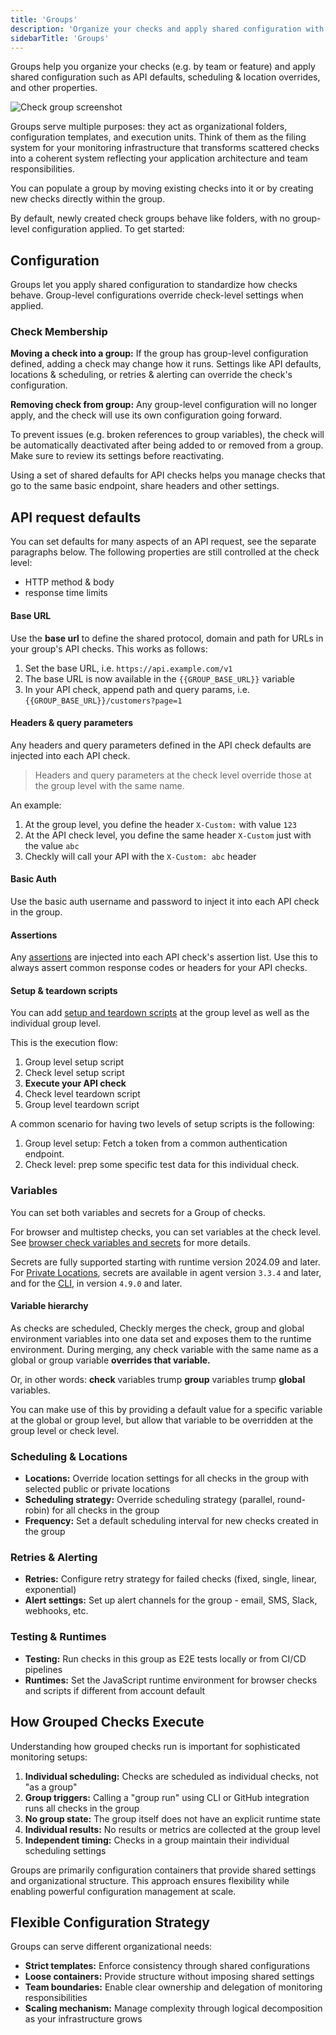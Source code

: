 ```yaml
---
title: 'Groups'
description: 'Organize your checks and apply shared configuration with Groups'
sidebarTitle: 'Groups'
---
```


Groups help you organize your checks (e.g. by team or feature) and apply shared configuration such as API defaults, scheduling & location overrides, and other properties.

![Check group screenshot](/images/docs/images/groups/group-in-dashboard.png)

Groups serve multiple purposes: they act as organizational folders, configuration templates, and execution units. Think of them as the filing system for your monitoring infrastructure that transforms scattered checks into a coherent system reflecting your application architecture and team responsibilities.

You can populate a group by moving existing checks into it or by creating new checks directly within the group.

<Note>By default, newly created check groups behave like folders, with no group-level configuration applied. To get started:</Note>

## Configuration

Groups let you apply shared configuration to standardize how checks behave. Group-level configurations override check-level settings when applied.

### Check Membership
**Moving a check into a group:** If the group has group-level configuration defined, adding a check may change how it runs. Settings like API defaults, locations & scheduling, or retries & alerting can override the check's configuration.

**Removing check from group:** Any group-level configuration will no longer apply, and the check will use its own configuration going forward.

<Warning>
To prevent issues (e.g. broken references to group variables), the check will be automatically deactivated after being added to or removed from a group. Make sure to review its settings before reactivating.
</Warning>


Using a set of shared defaults for API checks helps you manage checks that go to the same basic 
endpoint, share headers and other settings. 

## API request defaults

You can set defaults for many aspects of an API request, see the separate paragraphs below. The following properties are
still controlled at the check level:

- HTTP method & body
- response time limits 

#### Base URL

Use the **base url** to define the shared protocol, domain and path for URLs in your group's API checks. This works
as follows:

1. Set the base URL, i.e. `https://api.example.com/v1`
2. The base URL is now available in the `{{GROUP_BASE_URL}}` variable
3. In your API check, append path and query params, i.e. `{{GROUP_BASE_URL}}/customers?page=1` 

#### Headers & query parameters

Any headers and query parameters defined in the API check defaults are injected into each API check.

> Headers and query parameters at the check level override those at the group level with the same name.

An example:

1. At the group level, you define the header `X-Custom:` with value `123`
2. At the API check level, you define the same header `X-Custom` just with the value `abc`
3. Checkly will call your API with the `X-Custom: abc` header 

#### Basic Auth

Use the basic auth username and password to inject it into each API check in the group.

#### Assertions

Any [assertions](/api-checks/assertions/) are injected into each API check's assertion list. Use this to always 
assert common response codes or headers for your API checks.

#### Setup & teardown scripts

You can add [setup and teardown scripts](/api-checks/setup-teardown-scripts/) at the group level as well as the 
individual group level. 

This is the execution flow:

1. Group level setup script
2. Check level setup script
3. **Execute your API check**
4. Check level teardown script
5. Group level teardown script

A common scenario for having two levels of setup scripts is the following:

1. Group level setup: Fetch a token from a common authentication endpoint.
2. Check level: prep some specific test data for this individual check.


 


### Variables
You can set both variables and secrets for a Group of checks.

For browser and multistep checks, you can set variables at the check level. See [browser check variables and secrets](/platform/variables) for more details.

<Note>Secrets are fully supported starting with runtime version 2024.09 and later. For [Private Locations](/private-locations/), secrets are available in agent version `3.3.4` and later, and for the [CLI](/cli/), in version `4.9.0` and later.</Note>

#### Variable hierarchy

As checks are scheduled, Checkly merges the check, group and global environment variables into one data set and exposes them
to the runtime environment. During merging, any check variable with the same name as a global or group variable **overrides that variable.**  

Or, in other words: **check** variables trump **group** variables trump **global** variables.  

You can make use of this by providing a default value for a specific variable at the global or group level, but allow 
that variable to be overridden at the group level or check level.

### Scheduling & Locations
- **Locations:** Override location settings for all checks in the group with selected public or private locations
- **Scheduling strategy:** Override scheduling strategy (parallel, round-robin) for all checks in the group  
- **Frequency:** Set a default scheduling interval for new checks created in the group

### Retries & Alerting
- **Retries:** Configure retry strategy for failed checks (fixed, single, linear, exponential)
- **Alert settings:** Set up alert channels for the group - email, SMS, Slack, webhooks, etc.


### Testing & Runtimes
- **Testing:** Run checks in this group as E2E tests locally or from CI/CD pipelines
- **Runtimes:** Set the JavaScript runtime environment for browser checks and scripts if different from account default





## How Grouped Checks Execute

Understanding how grouped checks run is important for sophisticated monitoring setups:

1. **Individual scheduling:** Checks are scheduled as individual checks, not "as a group"
2. **Group triggers:** Calling a "group run" using CLI or GitHub integration runs all checks in the group
3. **No group state:** The group itself does not have an explicit runtime state
4. **Individual results:** No results or metrics are collected at the group level
5. **Independent timing:** Checks in a group maintain their individual scheduling settings

Groups are primarily configuration containers that provide shared settings and organizational structure. This approach ensures flexibility while enabling powerful configuration management at scale.

## Flexible Configuration Strategy

Groups can serve different organizational needs:

- **Strict templates:** Enforce consistency through shared configurations
- **Loose containers:** Provide structure without imposing shared settings
- **Team boundaries:** Enable clear ownership and delegation of monitoring responsibilities
- **Scaling mechanism:** Manage complexity through logical decomposition as your infrastructure grows